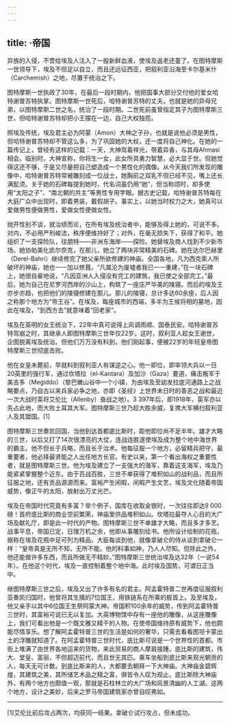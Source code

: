 ```yaml
---
---
---
```

title: ·帝国
---




异族的入侵，不啻给埃及人注入了一股新鲜血液，使埃及返老还童了。在图特摩斯一世领导下，埃及不但足以自立，而且还远征西亚，把叙利亚沿海至卡尔基米什（Carchemish）之地，尽置于统治之下。

图特摩斯一世执政了30年，在最后一段时期内，他把国事大部分交付他的爱女哈特谢普苏特执掌。图特摩斯一世死后，哈特谢普苏特的丈夫，也就是她的异母兄弟，以图特摩斯二世之名，统治了一段时期。二世死前虽曾指定其子为图特摩斯三世，但哈特谢普苏特却把小王摆在一边，自己大权独揽。

照埃及传统，埃及君主必为阿蒙（Amon）大神之子孙，也就是说他必须是男性，但哈特谢普苏特却不管这么多，为了巩固她的大权，还一度将自己神化。在她的一篇传记上，曾经有这样的记载：一天，大神驾着祥光，带着异香，与其母Ahmasi相会。临别时，大神宣称，你将生一女，此女所具勇力智慧，必大显于世。但她觉得这还不够，于是又尽量把自己塑造成一个男性化的偶像。从今天我们所发现的雕像中，哈特谢普苏特常被雕刻成一位战士，她胸前之双乳不但已经不见，嘴上还长满髭须。关于她的石碑每提到她时，代名词虽仍用“她”，但当称颂时，却多使用“太阳之子”、“南北朝的共主”等男性专用字眼。据古史记载，哈特谢普苏特每在大庭广众中出现时，即着男装，戴假胡子。事实上，以她当时权力之大，她真可以爱做男性便做男性，爱做女性便做女性。

抛开性别不谈，就治绩而论，在所有埃及统治者中，能够及得上她的，可说不多。对内，不必用严刑峻法，秩序便维持好了；对外，在毫无损失下，获得了和平。她组织了一支探险队，往朋特——非洲东海岸——探险。她替埃及商人找到不少新市场。她协助美化凯尔奈克，在那儿，她立了两块非常精美的石碑。她在达尔巴赫里（Derel-Bahri）继续修完了她父亲所欲修建的神庙。全国各地，凡为西克索人所破坏的神庙，她也一一加以修葺。“凡属沦为废墟者我已一一重建，”在一块石碑上，她很自豪地说，“凡因亚洲人入侵没有完工的建筑，我已使之全部完工。”最后，她为自己在尼罗河西岸的沙山上，构筑了一座庄严华美的陵寝。而后的埃及王亦步亦趋，也把他们的陵寝修建在那儿。那儿的陵寝，总计多达60余座，后人因之称那个地方为“帝王谷”。在埃及，每座城市的西端，多半为王侯将相的墓地，因此在埃及，“到西方去”就意味着“回老家”。

埃及在英明的女王统治下，22年中真可说得上风调雨顺、国泰民安。哈特谢普苏特驾崩之时，其继承人即图特摩斯三世年仅22岁。这时，叙利亚人趁女王谢世，企图脱离埃及统治。但他们万万没有料到，他们刚起事，便被22岁的年轻皇帝图特摩斯三世彻底击败。

他在女皇未薨前，早就料到叙利亚人有谋逆之心。他一即位，即率领大兵以一日20英里的强行军，通过坎塔拉（el-Kantara）及加沙（Gaza）要道，痛击叛军于美吉多（Megiddo）（黎巴嫩山谷中一个小镇，为由埃及至幼发拉底河通路上之战略要点，乃自古以来兵家必争之地，亦即《圣经》上世界末日时的善恶之战和最近一次大战时英将艾伦比（Allenby）奋战之地）。3 397年后，即1918年，英军亦以先占此地，而大败土耳其大军。图特摩斯三世乃趁大胜余威，复携大军横扫叙利亚人及其盟国。[1]

图特摩斯三世奏凯回国，当他到达首都底比斯时，距他即位尚不足半年。雄才大略的三世，以后又打了14次很漂亮的大仗，连战连胜遂使埃及成为整个地中海世界的霸主。他不但长于兵略，而且长于治术。他每征服一个地方，必留精兵把守，最重要者，他必择最贤能之人出任地方长官。有史以来，第一个看出海权之重要性者，就是图特摩斯三世。他为埃及建立了一支强大的海军，靠着这支海军，埃及乃能紧紧掌握整个近东。由于百战百胜，三世不单获得了堆积如山的战利品，而且所征服之地，还有贡品源源而来。富裕产生闲暇，闲暇产生文艺，埃及文化随着帝国威势，像正午的太阳，放射出万丈光芒。

埃及在帝国时代究竟有多富？举个例子，国库在收取金银时，一次往往即达9 000磅！首府底比斯的商业空前繁荣，神庙里供品堆积如山。坎塔拉最夺人心目的大广场及献礼厅，即是此一时代的产物。图特摩斯三世不单雄才大略，而且多才多艺。战事平息，帝国已定，日理万机之余，他即从事雕刻绘书。他所设计绘制的花瓶，据称在埃及花瓶中足可列为精品。大臣每谈到他，就像拿破仑的侍从谈到拿破仑一样：“皇帝真是无所不知，无所不能。他的料事如神，乃人人尽知。但除此之外，他还能做许多东西，而且所做无不精妙。”图特摩斯三世统治埃及达32年（一说54年）。在他这个时代，埃及一直控制着整个地中海。此时埃及国势，可谓日正当中。

继图特摩斯三世之后，埃及又出了许多有名的君主。阿孟霍特普二世再度征服叙利亚奏凯归国时，他曾将其生擒的7位国王，用铁链系在所乘的舰首上。及至埃及，他又亲手以其中6位国王生祭阿蒙大神。帝国积100余年的威势，传到阿孟霍特普三世时，其富裕可说已无以复加。大英博物馆中存有一座他的雕像，从这座雕像上，我们可看出他是一个既文雅又精干的人物。在使帝国维持原有威势下，他也颇能尽情享乐。想了解阿孟霍特普三世的生活是如何的奢华，只需去看看图坦卡蒙出土的浮雕就知道了。在阿孟霍特普三世时代，底比斯可说是一个世界性的首都。市街上堆满了由世界各地运来的货物，来此贸易的商人摩肩接踵。底比斯的建筑，伟大、堂皇、富丽，不但超迈前代，而且世无其匹。乘车坐船到底比斯来观光朝贡的人，每天无可计数。到底比斯来的人，大都要去朝拜一下大神庙。大神庙金碧辉煌，其建筑之美，其所储艺术品之精之富，俱皆令人叹为观止。底比斯除大神庙外，有两个地方也颇值一观，那就是石柱林立的大广场和风景清幽的人工湖。这两个地方，设计之美妙，后来之罗马帝国建筑家亦曾自叹弗如。



* * *



[1]艾伦比前后攻占两次，均获同一结果。拿破仑试行攻占，但未成功。